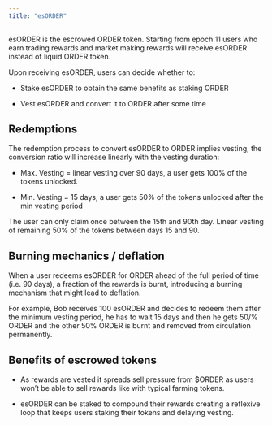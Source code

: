 ```yaml
---
title: "esORDER"
---
```


esORDER is the escrowed ORDER token. Starting from epoch 11 users who earn trading rewards and market making rewards will receive esORDER instead of liquid ORDER token. 

Upon receiving esORDER, users can decide whether to:

- Stake esORDER to obtain the same benefits as staking ORDER

- Vest esORDER and convert it to ORDER after some time

## Redemptions
The redemption process to convert esORDER to ORDER implies vesting, the conversion ratio will increase linearly with the vesting duration:

- Max. Vesting = linear vesting over 90 days, a user gets 100\% of the tokens unlocked.

- Min. Vesting = 15 days, a user gets 50\% of the tokens unlocked after the min vesting period

The user can only claim once between the 15th and 90th day. Linear vesting of remaining 50\% of the tokens between days 15 and 90. 

## Burning mechanics / deflation
When a user redeems esORDER for ORDER ahead of the full period of time (i.e. 90 days), a fraction of the rewards is burnt, introducing a burning mechanism that might lead to deflation.

For example, Bob receives 100 esORDER and decides to redeem them after the minimum vesting period, he has to wait 15 days and then he gets 50/% ORDER and the other 50\% ORDER is burnt and removed from circulation permanently.

## Benefits of escrowed tokens
- As rewards are vested it spreads sell pressure from \$ORDER as users won’t be able to sell rewards like with typical farming tokens.

- esORDER can be staked to compound their rewards creating a reflexive loop that keeps users staking their tokens and delaying vesting.
